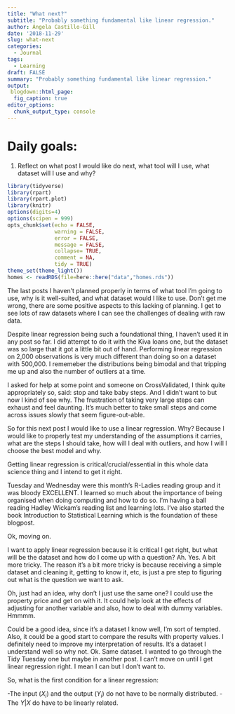 ```yaml
---
title: "What next?"
subtitle: "Probably something fundamental like linear regression."
author: Ángela Castillo-Gill
date: '2018-11-29'
slug: what-next
categories:
  - Journal
tags: 
  - Learning
draft: FALSE
summary: "Probably something fundamental like linear regression."
output:
 blogdown::html_page:
  fig_caption: true
editor_options: 
  chunk_output_type: console
---
```


# Daily goals:

1. Reflect on what post I would like do next, what tool will I use, what dataset will I use and why?

```r
library(tidyverse)
library(rpart)
library(rpart.plot)
library(knitr)
options(digits=4)
options(scipen = 999)
opts_chunk$set(echo = FALSE,
               warning = FALSE,
               error = FALSE,
               message = FALSE,
               collapse= TRUE,
               comment = NA,
               tidy = TRUE)
theme_set(theme_light())
homes <- readRDS(file=here::here("data","homes.rds"))
```

The last posts I haven't planned properly in terms of what tool I'm going to use, why is it well-suited, and what dataset would I like to use. Don't get me wrong, there are some positive aspects to this lacking of planning. I get to see lots of raw datasets where I can see the challenges of dealing with raw data. 

Despite linear regression being such a foundational thing, I haven't used it in any post so far. I did attempt to do it with the Kiva loans one, but the dataset was so large that it got a little bit out of hand. Performing linear regression on 2,000 observations is very much different than doing so on a dataset with 500,000. I rememeber the distributions being bimodal and that tripping me up and also the number of outliers at a time. 

I asked for help at some point and someone on CrossValidated, I think quite appropriately so, said: stop and take baby steps. And I didn't want to but now I kind of see why. The frustration of taking very large steps can exhaust and feel daunting. It's much better to take small steps and come across issues slowly that seem figure-out-able. 

So for this next post I would like to use a linear regression. Why? Because I would like to properly test my understanding of the assumptions it carries, what are the steps I should take, how will I deal with outliers, and how I will I choose the best model and why.

Getting linear regression is critical/crucial/essential in this whole data science thing and I intend to get it right. 

Tuesday and Wednesday were this month's R-Ladies reading group and it was bloody EXCELLENT. I learned so much about the importance of being organised when doing computing and how to do so. I'm having a ball reading Hadley Wickam's reading list and learning lots. I've also started the book Introduction to Statistical Learning which is the foundation of these blogpost.

Ok, moving on. 

I want to apply linear regression because it is critical I get right, but what will be the dataset and how do I come up with a question? Ah. Yes. A bit more tricky. The reason it's a bit more tricky is because receiving a simple dataset and cleaning it, getting to know it, etc, is just a pre step to figuring out what is the question we want to ask.

Oh, just had an idea, why don't I just use the same one? I could use the property price and get on with it. It could help look at the effects of adjusting for another variable and also, how to deal with dummy variables. Hmmmm.

Could be a good idea, since it's a dataset I know well, I'm sort of tempted. Also, it could be a good start to compare the results with property values. I definitely need to improve my interpretation of results. It's a dataset I understand well so why not. Ok. Same dataset. I wanted to go through the Tidy Tuesday one but maybe in another post. I can't move on until I get linear regression right. I mean I can but I don't want to.

So, what is the first condition for a linear regression:

-The input ($X_i$) and the output ($Y_i$) do not have to be normally distributed. 
-The $Y|X$ do have to be linearly related. 

```r

```

